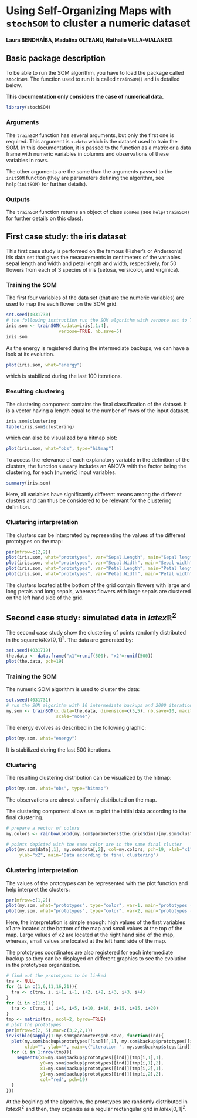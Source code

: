 # Using Self-Organizing Maps with ```stochSOM``` to cluster a numeric dataset

#### Laura BENDHAÏBA, Madalina OLTEANU, Nathalie VILLA-VIALANEIX

## Basic package description

To be able to run the SOM algorithm, you have to load the package called 
```stochSOM```. The function used to run it is called ```trainSOM()``` and is 
detailed below.

__This documentation only considers the case of numerical data.__

```r
library(stochSOM)
```

### Arguments

The ```trainSOM``` function has several arguments, but only the first one is
required. This argument is ```x.data``` which is the dataset used to train the 
SOM. In this documentation, it is passed to the function as a matrix or a data
frame with numeric variables in columns and observations of these variables in
rows.

The other arguments are the same than the arguments passed to the ```initSOM```
function (they are parameters defining the algorithm, see ```help(initSOM)```
for further details).

### Outputs

The ```trainSOM``` function returns an object of class ```somRes``` (see 
```help(trainSOM)``` for further details on this class).

## First case study: the iris dataset

This first case study is performed on the famous (Fisher's or Anderson's) iris
data set that gives the measurements in centimeters of the variables sepal
length and width and petal length and width, respectively, for 50 flowers from
each of 3 species of iris (setosa, versicolor, and virginica).

### Training the SOM

The first four variables of the data set (that are the numeric variables) are used to map the
each flower on the SOM grid.
```r
set.seed(4031730)
# the following instruction run the SOM algorithm with verbose set to TRUE
iris.som <- trainSOM(x.data=iris[,1:4],
                    verbose=TRUE, nb.save=5)
iris.som
```

As the energy is registered during the intermediate backups, we can have a look
at its evolution.
```r
plot(iris.som, what="energy")
```
which is stabilized during the last 100 iterations.

### Resulting clustering

The clustering component contains the final classification of the dataset. It is 
a vector having a length equal to the number of rows of the input dataset.
```r
iris.som$clustering
table(iris.som$clustering)
```
which can also be visualized by a hitmap plot:
```r
plot(iris.som, what="obs", type="hitmap")
```

To access the relevance of each explanatory variable in the definition of the 
clusters, the function ```summary``` includes an ANOVA with the factor being the
clustering, for each (numeric) input variables.
```r
summary(iris.som)
```
Here, all variables have significantly different means among the different
clusters and can thus be considered to be relevant for the clustering
definition.

### Clustering interpretation

The clusters can be interpreted by representing the values of the different
prototypes on the map:
```r
par(mfrow=c(2,2))
plot(iris.som, what="prototypes", var="Sepal.Length", main="Sepal length")
plot(iris.som, what="prototypes", var="Sepal.Width", main="Sepal width")
plot(iris.som, what="prototypes", var="Petal.Length", main="Petal length")
plot(iris.som, what="prototypes", var="Petal.Width", main="Petal width")
```
The clusters located at the bottom of the grid contain flowers with large and
long petals and long sepals, whereas flowers with large sepals are clustered on
the left hand side of the grid.

## Second case study: simulated data in $latex \mathbb{R}^2$

The second case study show the clustering of points randomly distributed in the
square $latex [0,1]^2$. The data are generated by:
```r
set.seed(4031719)
the.data <- data.frame("x1"=runif(500), "x2"=runif(500))
plot(the.data, pch=19)
```

### Training the SOM
The numeric SOM algorithm is used to cluster the data:
```r
set.seed(4031731)
# run the SOM algorithm with 10 intermediate backups and 2000 iterations
my.som <- trainSOM(x.data=the.data, dimension=c(5,5), nb.save=10, maxit=2000,
                   scale="none")
```

The energy evolves as described in the following graphic:
```r
plot(my.som, what="energy")
```
It is stabilized during the last 500 iterations.

### Clustering

The resulting clustering distribution can be visualized by the hitmap:
```r
plot(my.som, what="obs", type="hitmap")
```
The observations are almost uniformly distributed on the map.

The clustering component allows us to plot the initial data according to the 
final clustering.

```r
# prepare a vector of colors
my.colors <- rainbow(prod(my.som$parameters$the.grid$dim))[my.som$clustering]

# points depicted with the same color are in the same final cluster
plot(my.som$data[,1], my.som$data[,2], col=my.colors, pch=19, xlab="x1", 
     ylab="x2", main="Data according to final clustering")
```

### Clustering interpretation

The values of the prototypes can be represented with the plot function and help
interpret the clusters:
```r
par(mfrow=c(1,2))
plot(my.som, what="prototypes", type="color", var=1, main="prototypes - x1")
plot(my.som, what="prototypes", type="color", var=2, main="prototypes - x2")
```
Here, the interpretation is simple enough: high values of the first variables x1
are located at the bottom of the map and small values at the top of the map.
Large values of x2 are located at the right hand side of the map, whereas, small
values are located at the left hand side of the map.

The prototypes coordinates are also registered for each intermediate backup so 
they can be displayed on different graphics to see the evolution in the
prototypes organization.
```r
# find out the prototypes to be linked
tra <- NULL
for (i in c(1,6,11,16,21)){
  tra <- c(tra, i, i+1, i+1, i+2, i+2, i+3, i+3, i+4)
}
for (i in c(1:5)){
  tra <- c(tra, i, i+5, i+5, i+10, i+10, i+15, i+15, i+20)
}
tmp <- matrix(tra, ncol=2, byrow=TRUE)
# plot the prototypes
par(mfrow=c(2, 5),mar=c(3,2,2,1))
invisible(sapply(1:my.som$parameters$nb.save, function(ind){
  plot(my.som$backup$prototypes[[ind]][,1], my.som$backup$prototypes[[ind]][,2],
       xlab="", ylab="", main=c("iteration ", my.som$backup$steps[ind]))
  for (i in 1:nrow(tmp)){
    segments(x0=my.som$backup$prototypes[[ind]][tmp[i,1],1], 
             y0=my.som$backup$prototypes[[ind]][tmp[i,1],2],
             x1=my.som$backup$prototypes[[ind]][tmp[i,2],1], 
             y1=my.som$backup$prototypes[[ind]][tmp[i,2],2], 
             col="red", pch=19)
  }
}))
```
At the begining of the algorithm, the prototypes are randomly distributed in
$latex \mathbb{R}^2$ and then, they organize as a regular rectangular grid in
$latex [0,1]^2$.